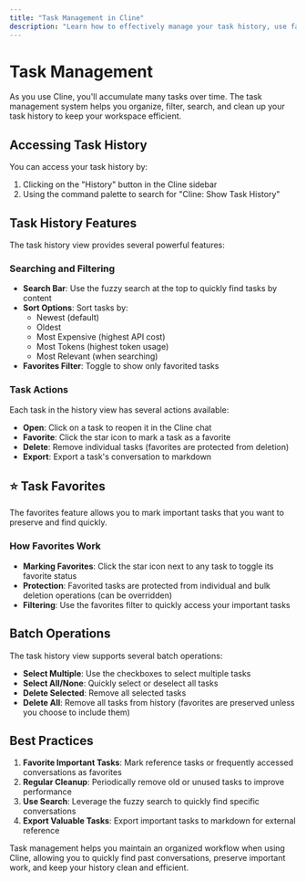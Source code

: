 ```yaml
---
title: "Task Management in Cline"
description: "Learn how to effectively manage your task history, use favorites, and organize your work in clinesp."
---
```


# Task Management

As you use Cline, you'll accumulate many tasks over time. The task management system helps you organize, filter, search, and clean up your task history to keep your workspace efficient.

## Accessing Task History

You can access your task history by:

1. Clicking on the "History" button in the Cline sidebar
2. Using the command palette to search for "Cline: Show Task History"

## Task History Features

The task history view provides several powerful features:

### Searching and Filtering

-   **Search Bar**: Use the fuzzy search at the top to quickly find tasks by content
-   **Sort Options**: Sort tasks by:
    -   Newest (default)
    -   Oldest
    -   Most Expensive (highest API cost)
    -   Most Tokens (highest token usage)
    -   Most Relevant (when searching)
-   **Favorites Filter**: Toggle to show only favorited tasks

### Task Actions

Each task in the history view has several actions available:

-   **Open**: Click on a task to reopen it in the Cline chat
-   **Favorite**: Click the star icon to mark a task as a favorite
-   **Delete**: Remove individual tasks (favorites are protected from deletion)
-   **Export**: Export a task's conversation to markdown

## ⭐ Task Favorites

The favorites feature allows you to mark important tasks that you want to preserve and find quickly.

### How Favorites Work

-   **Marking Favorites**: Click the star icon next to any task to toggle its favorite status
-   **Protection**: Favorited tasks are protected from individual and bulk deletion operations (can be overridden)
-   **Filtering**: Use the favorites filter to quickly access your important tasks

## Batch Operations

The task history view supports several batch operations:

-   **Select Multiple**: Use the checkboxes to select multiple tasks
-   **Select All/None**: Quickly select or deselect all tasks
-   **Delete Selected**: Remove all selected tasks
-   **Delete All**: Remove all tasks from history (favorites are preserved unless you choose to include them)

## Best Practices

1. **Favorite Important Tasks**: Mark reference tasks or frequently accessed conversations as favorites
2. **Regular Cleanup**: Periodically remove old or unused tasks to improve performance
3. **Use Search**: Leverage the fuzzy search to quickly find specific conversations
4. **Export Valuable Tasks**: Export important tasks to markdown for external reference

Task management helps you maintain an organized workflow when using Cline, allowing you to quickly find past conversations, preserve important work, and keep your history clean and efficient.
